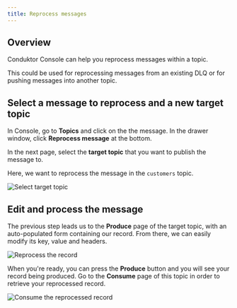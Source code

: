 ```yaml
---
title: Reprocess messages
---
```


## Overview

Conduktor Console can help you reprocess messages within a topic.

This could be used for reprocessing messages from an existing DLQ or for pushing messages into another topic.

## Select a message to reprocess and a new target topic

In Console, go to **Topics** and click on the the message. In the drawer window, click **Reprocess message** at the bottom. 

In the next page, select the **target topic** that you want to publish the message to.

Here, we want to reprocess the message in the `customers` topic.

![Select target topic](/images/select-target-topic.png)

## Edit and process the message

The previous step leads us to the **Produce** page of the target topic, with an auto-populated form containing our record. From there, we can easily modify its key, value and headers.

![Reprocess the record](/images/reprocess-record.png)

When you're ready, you can press the **Produce** button and you will see your record being produced. Go to the **Consume** page of this topic in order to retrieve your reprocessed record.

![Consume the reprocessed record](/images/consume-reprocess-record.png)
